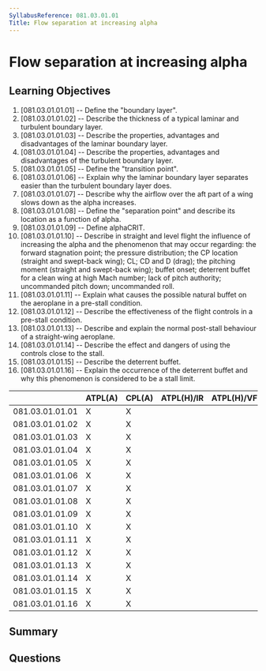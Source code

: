 ```yaml
---
SyllabusReference: 081.03.01.01
Title: Flow separation at increasing alpha
---
```


# Flow separation at increasing alpha

## Learning Objectives

1. [081.03.01.01.01] -- Define the "boundary layer".
2. [081.03.01.01.02] -- Describe the thickness of a typical laminar and
   turbulent boundary layer.
3. [081.03.01.01.03] -- Describe the properties, advantages and disadvantages of
   the laminar boundary layer.
4. [081.03.01.01.04] -- Describe the properties, advantages and disadvantages of
   the turbulent boundary layer.
5. [081.03.01.01.05] -- Define the "transition point".
6. [081.03.01.01.06] -- Explain why the laminar boundary layer separates easier
   than the turbulent boundary layer does.
7. [081.03.01.01.07] -- Describe why the airflow over the aft part of a wing
   slows down as the alpha increases.
8. [081.03.01.01.08] -- Define the "separation point" and describe its location
   as a function of alpha.
9. [081.03.01.01.09] -- Define alphaCRIT.
10. [081.03.01.01.10] -- Describe in straight and level flight the influence of
    increasing the alpha and the phenomenon that may occur regarding: the
    forward stagnation point; the pressure distribution; the CP location
    (straight and swept-back wing); CL; CD and D (drag); the pitching moment
    (straight and swept-back wing); buffet onset; deterrent buffet for a clean
    wing at high Mach number; lack of pitch authority; uncommanded pitch down;
    uncommanded roll.
11. [081.03.01.01.11] -- Explain what causes the possible natural buffet on the
    aeroplane in a pre-stall condition.
12. [081.03.01.01.12] -- Describe the effectiveness of the flight controls in a
    pre-stall condition.
13. [081.03.01.01.13] -- Describe and explain the normal post-stall behaviour of
    a straight-wing aeroplane.
14. [081.03.01.01.14] -- Describe the effect and dangers of using the controls
    close to the stall.
15. [081.03.01.01.15] -- Describe the deterrent buffet.
16. [081.03.01.01.16] -- Explain the occurrence of the deterrent buffet and why
    this phenomenon is considered to be a stall limit.

|                 | ATPL(A) | CPL(A) | ATPL(H)/IR | ATPL(H)/VFR | CPL(H) | IR  | CBIR(A) |
| --------------- | ------- | ------ | ---------- | ----------- | ------ | --- | ------- |
| 081.03.01.01.01 | X       | X      |            |             |        |     |         |
| 081.03.01.01.02 | X       | X      |            |             |        |     |         |
| 081.03.01.01.03 | X       | X      |            |             |        |     |         |
| 081.03.01.01.04 | X       | X      |            |             |        |     |         |
| 081.03.01.01.05 | X       | X      |            |             |        |     |         |
| 081.03.01.01.06 | X       | X      |            |             |        |     |         |
| 081.03.01.01.07 | X       | X      |            |             |        |     |         |
| 081.03.01.01.08 | X       | X      |            |             |        |     |         |
| 081.03.01.01.09 | X       | X      |            |             |        |     |         |
| 081.03.01.01.10 | X       | X      |            |             |        |     |         |
| 081.03.01.01.11 | X       | X      |            |             |        |     |         |
| 081.03.01.01.12 | X       | X      |            |             |        |     |         |
| 081.03.01.01.13 | X       | X      |            |             |        |     |         |
| 081.03.01.01.14 | X       | X      |            |             |        |     |         |
| 081.03.01.01.15 | X       | X      |            |             |        |     |         |
| 081.03.01.01.16 | X       | X      |            |             |        |     |         |

## Summary

## Questions
